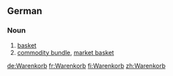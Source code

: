 ==German==
===Noun===
{{de-noun|g=m|genitive=Warenkorbs|genitive2=Warenkorbes|plural=Warenkörbe}}
#[[basket]]
#[[commodity bundle]], [[market basket]]

[[de:Warenkorb]]
[[fr:Warenkorb]]
[[fi:Warenkorb]]
[[zh:Warenkorb]]